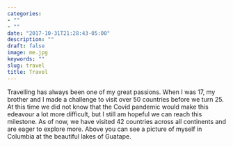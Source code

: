 ```yaml
---
categories:
- ""
- ""
date: "2017-10-31T21:28:43-05:00"
description: ""
draft: false
image: me.jpg
keywords: ""
slug: travel
title: Travel
---
```


Travelling has always been one of my great passions. When I was 17, my brother and I made a challenge to visit over 50 countries before we turn 25. At this time we did not know that the Covid pandemic would make this edeavour a lot more difficult, but I still am hopeful we can reach this milestone. As of now, we have visited 42 countries across all continents and are eager to explore more. Above you can see a picture of myself in Columbia at the beautiful lakes of Guatape. 